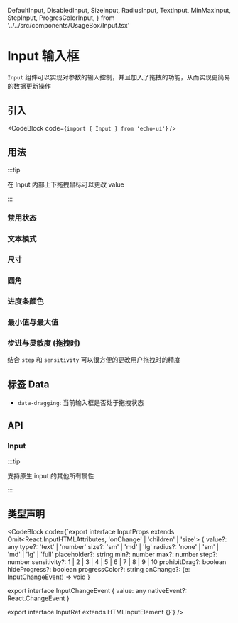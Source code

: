  DefaultInput,
  DisabledInput,
  SizeInput,
  RadiusInput,
  TextInput,
  MinMaxInput,
  StepInput,
  ProgresColorInput,
} from '../../src/components/UsageBox/Input.tsx'

# Input 输入框

`Input` 组件可以实现对参数的输入控制，并且加入了拖拽的功能，从而实现更简易的数据更新操作

## 引入

<CodeBlock code={`import { Input } from 'echo-ui'`} />

## 用法

:::tip

在 Input 内部上下拖拽鼠标可以更改 value

:::

<DefaultInput />

### 禁用状态

<DisabledInput />

### 文本模式

<TextInput />

### 尺寸

<SizeInput />

### 圆角

<RadiusInput />

### 进度条颜色

<ProgresColorInput />

### 最小值与最大值

<MinMaxInput />

### 步进与灵敏度 (拖拽时)

<StepInput />

结合 `step` 和 `sensitivity` 可以很方便的更改用户拖拽时的精度

## 标签 Data

- `data-dragging`: 当前输入框是否处于拖拽状态

## API

### Input

:::tip

支持原生 input 的其他所有属性

:::

<InputAPITable />

## 类型声明

<CodeBlock code={`export interface InputProps
  extends Omit<React.InputHTMLAttributes<HTMLInputElement>, 'onChange' | 'children' | 'size'> {
  value?: any
  type?: 'text' | 'number'
  size?: 'sm' | 'md' | 'lg'
  radius?: 'none' | 'sm' | 'md' | 'lg' | 'full'
  placeholder?: string
  min?: number
  max?: number
  step?: number
  sensitivity?: 1 | 2 | 3 | 4 | 5 | 6 | 7 | 8 | 9 | 10
  prohibitDrag?: boolean
  hideProgress?: boolean
  progressColor?: string
  onChange?: (e: InputChangeEvent) => void
}

export interface InputChangeEvent {
  value: any
  nativeEvent?: React.ChangeEvent<HTMLInputElement>
}

export interface InputRef extends HTMLInputElement {}`} />

